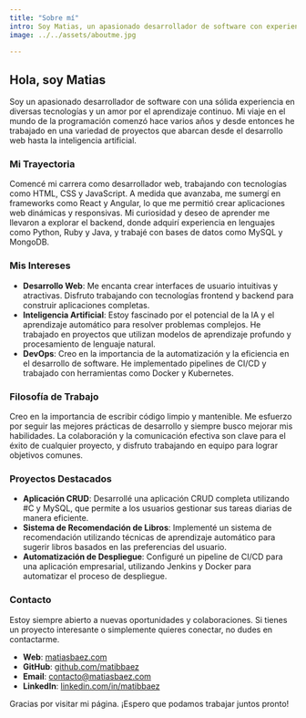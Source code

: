 ```yaml
---
title: "Sobre mí"
intro: Soy Matias, un apasionado desarrollador de software con experiencia en diversas tecnologías y un amor por el aprendizaje continuo.
image: ../../assets/aboutme.jpg

---
```

## Hola, soy Matias

Soy un apasionado desarrollador de software con una sólida experiencia en diversas tecnologías y un amor por el aprendizaje continuo. Mi viaje en el mundo de la programación comenzó hace varios años y desde entonces he trabajado en una variedad de proyectos que abarcan desde el desarrollo web hasta la inteligencia artificial.

### Mi Trayectoria

Comencé mi carrera como desarrollador web, trabajando con tecnologías como HTML, CSS y JavaScript. A medida que avanzaba, me sumergí en frameworks como React y Angular, lo que me permitió crear aplicaciones web dinámicas y responsivas. Mi curiosidad y deseo de aprender me llevaron a explorar el backend, donde adquirí experiencia en lenguajes como Python, Ruby y Java, y trabajé con bases de datos como MySQL y MongoDB.

### Mis Intereses

- **Desarrollo Web**: Me encanta crear interfaces de usuario intuitivas y atractivas. Disfruto trabajando con tecnologías frontend y backend para construir aplicaciones completas.
- **Inteligencia Artificial**: Estoy fascinado por el potencial de la IA y el aprendizaje automático para resolver problemas complejos. He trabajado en proyectos que utilizan modelos de aprendizaje profundo y procesamiento de lenguaje natural.
- **DevOps**: Creo en la importancia de la automatización y la eficiencia en el desarrollo de software. He implementado pipelines de CI/CD y trabajado con herramientas como Docker y Kubernetes.

### Filosofía de Trabajo

Creo en la importancia de escribir código limpio y mantenible. Me esfuerzo por seguir las mejores prácticas de desarrollo y siempre busco mejorar mis habilidades. La colaboración y la comunicación efectiva son clave para el éxito de cualquier proyecto, y disfruto trabajando en equipo para lograr objetivos comunes.

### Proyectos Destacados

- **Aplicación CRUD**: Desarrollé una aplicación CRUD completa utilizando #C y MySQL, que permite a los usuarios gestionar sus tareas diarias de manera eficiente.
- **Sistema de Recomendación de Libros**: Implementé un sistema de recomendación utilizando técnicas de aprendizaje automático para sugerir libros basados en las preferencias del usuario.
- **Automatización de Despliegue**: Configuré un pipeline de CI/CD para una aplicación empresarial, utilizando Jenkins y Docker para automatizar el proceso de despliegue.

### Contacto

Estoy siempre abierto a nuevas oportunidades y colaboraciones. Si tienes un proyecto interesante o simplemente quieres conectar, no dudes en contactarme.

- **Web**: [matiasbaez.com](https://matiasbaez.com/)
- **GitHub**: [github.com/matibbaez](https://github.com/matibbaez)
- **Email**: contacto@matiasbaez.com
- **LinkedIn**: [linkedin.com/in/matibbaez](https://linkedin.com/in/matibbaez)

Gracias por visitar mi página. ¡Espero que podamos trabajar juntos pronto!